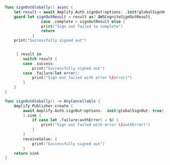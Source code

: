 <BlockSwitcher>

<Block name="Async/Await (iOS 13+)">

```swift
func signOutGlobally() async {
    let result = await Amplify.Auth.signOut(options: .init(globalSignOut: true))
    guard let signOutResult = result as? AWSCognitoSignOutResult,
                case .complete = signOutResult else {
                print("Sign out failed to complete")
                return
            }
    print("Successfully signed out")


     { result in
        switch result {
        case .success:
            print("Successfully signed out")
        case .failure(let error):
            print("Sign out failed with error \(error)")
        }
    }
}
```

</Block>

<Block name="Combine (iOS 13+)">

```swift
func signOutGlobally() -> AnyCancellable {
    Amplify.Publisher.create {
        await Amplify.Auth.signOut(options: .init(globalSignOut: true))
        }.sink {
            if case let .failure(authError) = $0 {
                print("Sign out failed with error \(authError)")
            }
        }
        receiveValue: {
            print("Successfully signed out")
        }
    return sink
}
```

</Block>

</BlockSwitcher>
